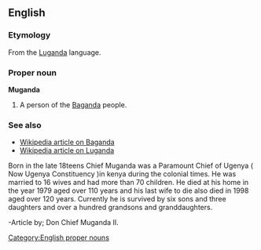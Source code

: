 ==English==

===Etymology===
From the [[Luganda]] language. 

===Proper noun===
'''Muganda'''

# A person of the [[Baganda]] people.

===See also===
*[[w:Buganda|Wikipedia article on Baganda]]
*[[w:Luganda|Wikipedia article on Luganda]]
[[Category:English proper nouns]]
Born in the late 18teens Chief Muganda was a Paramount Chief of Ugenya ( Now Ugenya Constituency )in kenya during the colonial times. He was married to 16 wives and had more than 70 children. He died at his home in the year 1979 aged over 110 years and his last wife to die also died in 1998 aged over 120 years. Currently he is survived by six sons and three daughters and over a hundred grandsons and granddaughters.

-Article by; Don Chief Muganda II.